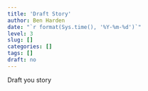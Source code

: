 ```yaml
---
title: 'Draft Story'
author: Ben Harden
date: "`r format(Sys.time(), '%Y-%m-%d')`"
level: 3
slug: []
categories: []
tags: []
draft: no
---
```


Draft you story